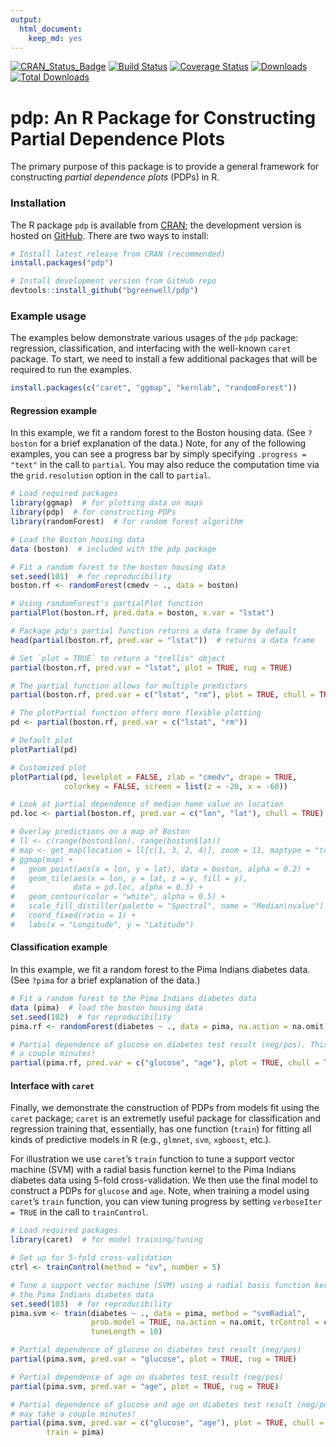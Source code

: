 ```yaml
---
output: 
  html_document: 
    keep_md: yes
---
```

[![CRAN\_Status\_Badge](http://www.r-pkg.org/badges/version/pdp)](https://cran.r-project.org/package=pdp)
[![Build Status](https://travis-ci.org/bgreenwell/pdp.svg?branch=master)](https://travis-ci.org/bgreenwell/pdp)
[![Coverage Status](https://img.shields.io/codecov/c/github/bgreenwell/pdp.svg)](https://codecov.io/github/bgreenwell/pdp?branch=master)
[![Downloads](http://cranlogs.r-pkg.org/badges/pdp)](http://cranlogs.r-pkg.org/badges/pdp)
[![Total Downloads](http://cranlogs.r-pkg.org/badges/grand-total/pdp)](http://cranlogs.r-pkg.org/badges/grand-total/pdp)

pdp: An R Package for Constructing Partial Dependence Plots
================

The primary purpose of this package is to provide a general framework for constructing _partial dependence plots_ (PDPs) in R.


### Installation

The R package `pdp` is available from [CRAN](https://cran.r-project.org/package=pdp); the development version is hosted on [GitHub](https://github.com/bgreenwell/pdp). There are two ways to install:
```r
# Install latest release from CRAN (recommended)
install.packages("pdp")

# Install development version from GitHub repo
devtools::install_github("bgreenwell/pdp")
```


### Example usage

The examples below demonstrate various usages of the `pdp` package: regression, classification, and interfacing with the well-known `caret` package. To start, we need to install a few additional packages that will be required to run the examples.
```r
install.packages(c("caret", "ggmap", "kernlab", "randomForest"))
```


#### Regression example

In this example, we fit a random forest to the Boston housing data. (See `?boston` for a brief explanation of the data.) Note, for any of the following examples, you can see a progress bar by simply specifying `.progress = "text"` in the call to `partial`. You may also reduce the computation time via the `grid.resolution` option in the call to `partial`.
```r
# Load required packages
library(ggmap)  # for plotting data on maps
library(pdp)  # for constructing PDPs
library(randomForest)  # for random forest algorithm

# Load the Boston housing data
data (boston)  # included with the pdp package

# Fit a random forest to the boston housing data
set.seed(101)  # for reproducibility
boston.rf <- randomForest(cmedv ~ ., data = boston)

# Using randomForest's partialPlot function
partialPlot(boston.rf, pred.data = boston, x.var = "lstat")

# Package pdp's partial function returns a data frame by default
head(partial(boston.rf, pred.var = "lstat"))  # returns a data frame

# Set `plot = TRUE` to return a "trellis" object
partial(boston.rf, pred.var = "lstat", plot = TRUE, rug = TRUE)

# The partial function allows for multiple predictors
partial(boston.rf, pred.var = c("lstat", "rm"), plot = TRUE, chull = TRUE)

# The plotPartial function offers more flexible plotting
pd <- partial(boston.rf, pred.var = c("lstat", "rm"))

# Default plot
plotPartial(pd)

# Customized plot
plotPartial(pd, levelplot = FALSE, zlab = "cmedv", drape = TRUE,
            colorkey = FALSE, screen = list(z = -20, x = -60))

# Look at partial dependence of median home value on location
pd.loc <- partial(boston.rf, pred.var = c("lon", "lat"), chull = TRUE)

# Overlay predictions on a map of Boston
# ll <- c(range(boston$lon), range(boston$lat))
# map <- get_map(location = ll[c(1, 3, 2, 4)], zoom = 11, maptype = "toner-lite")
# ggmap(map) + 
#   geom_point(aes(x = lon, y = lat), data = boston, alpha = 0.2) +
#   geom_tile(aes(x = lon, y = lat, z = y, fill = y), 
#             data = pd.loc, alpha = 0.3) +
#   geom_contour(color = "white", alpha = 0.5) +
#   scale_fill_distiller(palette = "Spectral", name = "Median\nvalue") +
#   coord_fixed(ratio = 1) +
#   labs(x = "Longitude", y = "Latitude")
```


#### Classification example 

In this example, we fit a random forest to the Pima Indians diabetes data. (See `?pima` for a brief explanation of the data.)
```r
# Fit a random forest to the Pima Indians diabetes data
data (pima)  # load the boston housing data
set.seed(102)  # for reproducibility
pima.rf <- randomForest(diabetes ~ ., data = pima, na.action = na.omit)

# Partial dependence of glucose on diabetes test result (neg/pos). This may take
# a couple minutes!
partial(pima.rf, pred.var = c("glucose", "age"), plot = TRUE, chull = TRUE)
```


#### Interface with `caret`

Finally, we demonstrate the construction of PDPs from models fit using the `caret` package; `caret` is an extremetly useful package for classification and regression training that, essentially, has one function (`train`) for fitting all kinds of predictive models in R (e.g., `glmnet`, `svm`, `xgboost`, etc.). 

For illustration we use `caret`'s `train` function to tune a support vector machine (SVM) with a radial basis function kernel to the Pima Indians diabetes data using 5-fold cross-validation. We then use the final model to construct a PDPs for `glucose` and `age`. Note, when training a model using `caret`'s `train` function, you can view tuning progress by setting `verboseIter = TRUE` in the call to `trainControl`.
```r
# Load required packages
library(caret)  # for model training/tuning

# Set up for 5-fold cross-validation
ctrl <- trainControl(method = "cv", number = 5)

# Tune a support vector machine (SVM) using a radial basis function kerel to
# the Pima Indians diabetes data
set.seed(103)  # for reproducibility
pima.svm <- train(diabetes ~ ., data = pima, method = "svmRadial",
                  prob.model = TRUE, na.action = na.omit, trControl = ctrl,
                  tuneLength = 10)

# Partial dependence of glucose on diabetes test result (neg/pos)
partial(pima.svm, pred.var = "glucose", plot = TRUE, rug = TRUE)

# Partial dependence of age on diabetes test result (neg/pos)
partial(pima.svm, pred.var = "age", plot = TRUE, rug = TRUE)

# Partial dependence of glucose and age on diabetes test result (neg/pos). This
# may take a couple minutes!
partial(pima.svm, pred.var = c("glucose", "age"), plot = TRUE, chull = TRUE,
        train = pima)
```
